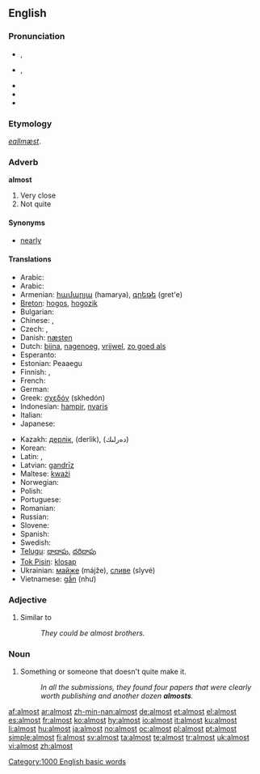 {{wikipedia|dab=almost (disambiguation)|almost}}
==English==

{{rank|gave|asked|soon|216|almost|thou|full|country}}

===Pronunciation===
* {{a|UK}} {{IPA|/ɔːlˈməʊst/|/ˈɔːl.məʊst/}}, {{SAMPA|/"O:l.m@Ust/|/O:l"m@Ust/}}
* {{a|US}} {{IPA|/ˈɔl.moʊst/}}, {{SAMPA|/"Ol.moUst/}}
* {{audio|en-us-inlandnorth-almost.ogg|Audio (US-Inland North)}}
* {{audio|en-us-almost.ogg|Audio (US)}}
* {{hyphenation|al|most}}

===Etymology===
{{etyl|ang}} ''[[eallmæst]]''.

===Adverb===
'''almost'''

# Very close
# Not quite

====Synonyms====
* [[nearly]]

====Translations====
{{trans-top|very close to}}
* Arabic: {{t|ar|تقريبا‏ |sc=Arab}}
* Arabic: {{t|ar|تقريباً|tr=taqriiban|sc=Arab}}
* Armenian: [[համարյա]] (hamarya), [[գրեթե]] (gret'e)
* [[Breton]]: [[hogos]], [[hogozik]]
* Bulgarian: {{t+|bg|почти|sc=Cyrl}}
* Chinese: {{zh-tsp|幾乎|几乎|jīhū}}, {{t|zh|差不多|tr=chàbuduō|sc=Hans}} 
* Czech: {{t-|cs|skoro}}, {{t+|cs|téměř}}
* Danish: [[næsten]]
* Dutch: [[bijna]], [[nagenoeg]], [[vrijwel]], [[zo goed als]]
* Esperanto: {{t-|eo|preskaŭ|xs=Esperanto}}
* Estonian: Peaaegu
* Finnish: {{t+|fi|lähes}}, {{t+|fi|melkein}}
* French: {{t+|fr|presque}}
* German: {{t+|de|fast}}
* Greek: [[σχεδόν]] (skhedón)
* Indonesian: [[hampir]], [[nyaris]]
* Italian: {{t+|it|quasi}}
* Japanese: {{t+|ja|ほとんど|tr=hotondo|sc=Jpan}}
{{trans-mid}}
* Kazakh: [[дерлік]], (derlik), (دەرلىك)
* Korean: {{t+|ko|거의|sc=Hang}}
* Latin: {{t-|la|paene}}, {{t-|la|fere}}
* Latvian: [[gandrīz]]
* Maltese: [[kważi]]
* Norwegian: {{t-|no|nesten}}
* Polish: {{t+|pl|prawie}}
* Portuguese: {{t+|pt|quase}}
* Romanian: {{t+|ro|aproape}}
* Russian: {{t+|ru|почти|tr=počtí|sc=Cyrl}}
* Slovene: {{t+|sl|skoraj}}
* Spanish: {{t+|es|casi}}
* Swedish: {{t+|sv|nästan}}
* [[Telugu]]: [[దాదాపు]], [[దరిదాపు]]
* [[Tok Pisin]]: [[klosap]]
* Ukrainian: [[майже]] (májže), [[сливе]] (slyvé)
* Vietnamese: [[gần]] (như)
{{trans-bottom}}

===Adjective===
{{en-adj|-}}

# Similar to
#: ''They could be almost brothers.''

===Noun===
{{en-noun}}

# {{informal}} Something or someone that doesn't quite make it.
#: ''In all the submissions, they found four papers that were clearly worth publishing and another dozen '''almosts'''.''

[[Category:1000 English basic words]]

[[af:almost]]
[[ar:almost]]
[[zh-min-nan:almost]]
[[de:almost]]
[[et:almost]]
[[el:almost]]
[[es:almost]]
[[fr:almost]]
[[ko:almost]]
[[hy:almost]]
[[io:almost]]
[[it:almost]]
[[ku:almost]]
[[li:almost]]
[[hu:almost]]
[[ja:almost]]
[[no:almost]]
[[oc:almost]]
[[pl:almost]]
[[pt:almost]]
[[simple:almost]]
[[fi:almost]]
[[sv:almost]]
[[ta:almost]]
[[te:almost]]
[[tr:almost]]
[[uk:almost]]
[[vi:almost]]
[[zh:almost]]